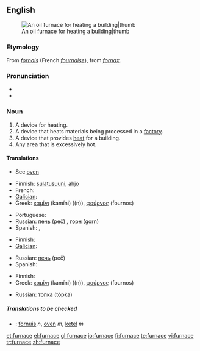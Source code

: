 ==English==
[[Image:Home_oil_furnace.jpg|An oil furnace for heating a building|thumb]]
===Etymology===
From {{OF.}} ''[[fornais]]'' (French ''[[fournaise]]''), from {{L.}} ''[[fornax]]''.

===Pronunciation===
*{{IPA|/ˈfɜːnɪs/}}
*{{audio|en-us-furnace.ogg|Audio (US)}}

===Noun===
{{en-noun}}

# A device for heating.
# A device that heats materials being processed in a [[factory]].
# A device that provides [[heat]] for a building.
# Any area that is excessively hot.

====Translations====
{{trans-top|device for heating}}
* See [[oven]]
{{trans-mid}}
{{trans-bottom}}

{{trans-top|device for heating in a factory, melting metals, etc}}
* Finnish: [[sulatusuuni]], [[ahjo]]
* French: {{t+|fr|four|m}}
* [[Galician]]: {{t+|gl|forno|xs=Galician}} {{m}}
* Greek: [[καμίνι]] (kamíni) ((n)), [[φούρνος]] (fournos) {{m}}
{{trans-mid}}
* Portuguese: {{t+|pt|forno|m}}
* Russian: [[печь]] (peč) {{f}}, [[горн]] (gorn) {{m}}
* Spanish: {{t+|es|horno|m}}, {{t+|es|caldera|f}}
{{trans-bottom}}

{{trans-top|device for heating a building}}
* Finnish: {{t+|fi|uuni}}
* [[Galician]]: {{t+|gl|calefacción|xs=Galician}} {{f}}
{{trans-mid}}
* Russian: [[печь]] (peč) {{f}}
* Spanish: {{t-|es|calefacción|f}}
{{trans-bottom}}

{{trans-top|hot area}}
* Finnish: {{t+|fi|uuni}}
* Greek: [[καμίνι]] (kamíni) ((n)), [[φούρνος]] (fournos) {{m}}
{{trans-mid}}
* Russian: [[топка]] (tópka) {{f}}
{{trans-bottom}}

=====Translations to be checked=====
{{checktrans}}
*{{ttbc|Dutch}}: [[fornuis]] ''n'', [[oven]] ''m'', [[ketel]] ''m''

[[et:furnace]]
[[el:furnace]]
[[gl:furnace]]
[[io:furnace]]
[[fi:furnace]]
[[te:furnace]]
[[vi:furnace]]
[[tr:furnace]]
[[zh:furnace]]